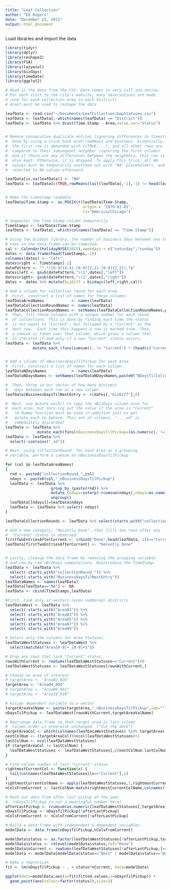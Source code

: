 ```yaml
---
title: "Leaf Collection"
author: "Ed Rogers"
date: "December 22, 2015"
output: html_document
---
```



Load libraries and import the data
```r
library(tidyr)
library(dplyr)
library(reshape2)
library(FSA)
library(lazyeval)
library(bizdays)
library(timeDate)
library(ggplot2)

# Read in the data from the CSV. Data comes in very tall and narrow.
# For each visit to the city's website, many observations are made
# (one for each collection area in each district). 
# dcast must be used to reshape the data

leafData <- read.csv("~/Documents/LeafCollection/mapStatuses.csv")
leafData <- leafData[,-which(names(leafData) == "District")]
leafData <- leafData %>% dcast(Time.Stamp ~ Area,value.var="Status")


# Remove consecutive duplicate entries (ignoring differences in timestamp)
#  Done by using a slick hack with rowMeans and booleans. Essentially,
#  the first row is demanded with c(TRUE,...), and all other rows are 
#  compared to their subsequent neighbor (ignoring the first column)
#  and if there are any differences between the neighbors, this row is
#  also kept. Otherwise, it is dropped. To apply this trick, all NA 
#  values must be temporarily switched out with "NA" placeholders, and
#  reverted to NA values afterward.

leafData[is.na(leafData)] <- "NA"
leafData <- leafData[c(TRUE,rowMeans(tail(leafData[,-1],-1) != head(leafData[,-1],-1))>0),]


# Make the timestamp readable
leafData$Time.Stamp <- as.POSIXct(leafData$Time.Stamp,
                                  origin = "1970-01-01",
                                  tz="America/Chicago")

# Sequester the Time.Stamp column temporarily
TimeStamps <- leafData$Time.Stamp
leafData <- leafData[,-which(colnames(leafData) == "Time.Stamp")]

# Using the bizdays library, the number of business days between any two
# rows in the data.frame can be computed.
cal <- Calendar(holidayNYSE(2015),weekdays = c("saturday","sunday"))
dates <- data.frame(head(TimeStamps,-1))
colnames(dates) <- "left"
dates$right <- TimeStamps[-1]
datePattern <- "^.*([0-9]{4,4}-[0-9]{2,2}-[0-9]{2,2}).*$"
dates$left <- gsub(datePattern,"\\1",dates[,"left"])
dates$right<- gsub(datePattern,"\\1",dates[,"right"])
dates <- dates %>% mutate(bizDiff = bizdays(left,right,cal))

# Add a column for collection round for each area
#  First, construct a list of names for these columns
leafDataAreaNames            <- names(leafData)
leafDataCollectionRoundNames <- names(leafData)
leafDataCollectionRoundNames <- setNames(leafDataCollectionRoundNames,paste0("collectionRound_",leafDataAreaNames))
#  Then, fill these columns with a unique number for each round
#  of collections. This is done by finding each time the status
#  is not equal to "Current", but followed by a "Current" in the
#  next row.  Each time this happens a row is marked true. Then,
#  a cumsum is taken over that column, which gives a column that
#  is iterated if-and-only-if a new "Current" status occurs.
leafData <- leafData %>% 
            mutate_each_(funs(cumsum((. != "Current") * (head(c("Current",.),-1) == "Current"))),leafDataCollectionRoundNames) 


# Add a column of nBusinessDaysTilPickup for each Area
#  First, construct a list of names for each column
leafDataNDaysNames           <- names(leafData)
leafDataNDaysNames <- setNames(leafDataNDaysNames,paste0("NDaysTilCollection_",leafDataAreaNames))

#  Then, throw in our vector of how many business
#   days between each row as a new column
leafData$BusinessDaysTilNextEntry <- c(dates[,"bizDiff"],0)

#  Next, use mutate_each() to copy the nBizDays column once for
#  each area, but zero-ing out the value if the area is "Current"
#   (A dummy function must be used in addition just to get 
#   mutate_each to behave. This set of columns, "..._sd" is
#   immediately discarded)
leafData <- leafData %>%
              mutate_each(funs(nBusinessDaysTilPickup=(as.numeric(. != "Current")*BusinessDaysTilNextEntry),sd=is.na),starts_with("Area"))
leafData <- leafData %>%
  select(-contains("_sd"))

# Next, using collectionRound_ for each Area as a grouping
# variable, perform a cumsum on nBusinessDaysTilPickup

for (col in leafDataAreaNames)
{
  rnd <- paste0("collectionRound_",col)
  ndays <- paste0(col,"_nBusinessDaysTilPickup")
  leafData <- leafData %>%
                    group_by_(paste(rnd)) %>%
                    mutate_(ndays=interp(~rcumsum(ndays),ndays=as.name(ndays))) %>%
                    ungroup()
  leafData[[ndays]]=leafData$ndays
  leafData <- leafData %>% select(-ndays)
}

leafDataCollectionRounds <- leafData %>% select(starts_with("collectionRound_"))

# Add a new category, "Recently Done", that fills two rows after any
#  "Current" status is observed.
firstTwoEntriesAfterCurrent <- (rbind("Done",head(leafData,-1))=="Current" | rbind("Done","Done",head(leafData,-2))=="Current") & leafData!="Current"
leafData[firstTwoEntriesAfterCurrent] <- "Recently Done"


# Lastly, cleanup the data.frame by removing the grouping variable
# and row-by-row nBizDays computations. Reintroduce the TimeStamp.
leafData <- leafData %>% 
  select(-starts_with("collectionRound_")) %>%
  select(-starts_with("BusinessDaysTilNextEntry"))
leafDataNames <- names(leafData)
leafData[leafData=="NA"] <- NA
leafData <- cbind(TimeStamps,leafData)

```

```r
#First, look only at western (even numbered) districts
leafDataWest <- leafData %>%
  select(-starts_with("Area01")) %>%
  select(-starts_with("Area03")) %>%
  select(-starts_with("Area05")) %>%
  select(-starts_with("Area07")) %>%
  select(-starts_with("Area09"))

# Select only the columns for Area Statuses
leafDataWestStatuses <- leafDataWest %>%
  select(matches("Area[0-9]+_[0-9]+$"))

# Drop any rows that lack "Current" status
rowsWithCurrent <- rowSums(leafDataWestStatuses=="Current")>0
leafDataWestStatuses <- leafDataWestStatuses[rowsWithCurrent,]

# Choose an area of interest
# targetArea <- "Area02_026"
targetArea <- "Area04_004"
# targetArea <- "Area08_001"
# targetArea <- "Area10_010"

# Assign dependent variable to a vector
targetAreaValName <- paste(targetArea,"_nBusinessDaysTilPickup",sep="")
nDaysTilPickup <- leafDataWest[rowsWithCurrent,targetAreaValName]

# Rearrange data.frame so that target area is last column
#  Column order is otherwise unchanged. ("Cut the deck")
targetAreaCol <- which(colnames(leafDataWestStatuses) %in% targetArea)
nextColNum <- (targetAreaCol)%%ncol(leafDataWestStatuses)+1
lastColNum <- ncol(leafDataWestStatuses)
if (targetAreaCol != lastColNum) {
  leafDataWestStatuses <- leafDataWestStatuses[,c(nextColNum:lastColNum,1:targetAreaCol)]
}

# Find column number of last "Current" status
rightmostCurrentCol <- function(x) {
  tail(colnames(leafDataWestStatuses)[x=="Current"],1)
}
rightmostCurrentColName <- apply(leafDataWestStatuses,1,rightmostCurrentCol)
nColsFromCurrent <- lastColNum-match(rightmostCurrentColName,colnames(leafDataWestStatuses))

# Mask out data from after last pickup of the year
#  (nDaysTilPickup is not a meaningful number here)
afterLastPickup <- rcumsum(as.numeric(leafDataWestStatuses[,targetArea]=="Current"))==0
nDaysTilPickup <- nDaysTilPickup[!afterLastPickup]
nColsFromCurrent <- nColsFromCurrent[!afterLastPickup]

# Build a data.frame with independent & dependent variables
modelData <- data.frame(nDaysTilPickup,nColsFromCurrent)

modelData$status <- as.factor(leafDataWestStatuses[!afterLastPickup,targetArea])
modelData$status <- relevel(modelData$status,ref="Done")
modelData$nCurrent <- rowSums(leafDataWestStatuses[!afterLastPickup,]=="Current")
modelData <- modelData[modelData$status=="Next" | modelData$status=="Done" | modelData$status=="Current",]

# Make a regression
fit <- lm(nDaysTilPickup ~ . + status*nCurrent, data=modelData)

ggplot(data=modelData,aes(y=fit$fitted.values,x=nDaysTilPickup)) +
  geom_point(aes(colour=factor(status)),size=3) 

```
